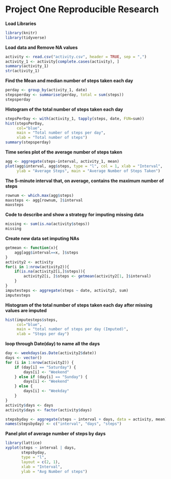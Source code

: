 Project One Reproducible Research 
=================================
**Load Libraries**
```r
library(knitr)
library(tidyverse)
```
**Load data and Remove NA values**    
```r
activity <- read.csv("activity.csv", header = TRUE, sep = ",")
activity_1 <- activity[complete.cases(activity), ]
summary(activity_1) 
str(activity_1)
```
**Find the Mean and median number of steps taken each day**  
```r
perday <- group_by(activity_1, date)
stepsperday <- summarise(perday, total = sum(steps))
stepsperday
```
**Histogram of the total number of steps taken each day**  
```r
stepsPerDay <- with(activity_1, tapply(steps, date, FUN=sum))
hist(stepsPerDay, 
     col="blue",
     main = "Total number of steps per day", 
     xlab = "Total number of steps")
summary(stepsperday)
```
**Time series plot of the average number of steps taken **  
```r
agg <- aggregate(steps~interval, activity_1, mean)
plot(agg$interval, agg$steps, type = "l", col = 1, xlab = "Interval", 
     ylab = "Average Steps", main = "Average Number of Steps Taken")
```
**The 5-minute interval that, on average, contains the maximum number of steps **  
```r
rownum <- which.max(agg$steps)
maxsteps <- agg[rownum, ]$interval
maxsteps
```
**Code to describe and show a strategy for imputing missing data**  
```r
missing <- sum(is.na(activity$steps))
missing
```
**Create new data set imputing NAs**  
```r
getmean <- function(x){
    agg[agg$interval==x, ]$steps
}
activity2 <- activity
for(i in 1:nrow(activity2)){
    if(is.na(activity2[i,]$steps)){
        activity2[i, ]$steps <- getmean(activity2[1, ]$interval)
    }
}
imputesteps <- aggregate(steps ~ date, activity2, sum)
imputesteps
```
**Histogram of the total number of steps taken each day after missing values are imputed**  
```r
hist(imputesteps$steps, 
     col="blue",
     main = "total number of steps per day (Imputed)", 
     xlab = "Steps per day")
```
**loop through Date(day) to name all the days**  
```r
day <- weekdays(as.Date(activity2$date))
days <- vector()
for (i in 1:nrow(activity2)) {
    if (day[i] == "Saturday") {
        days[i] <- "Weekend"
    } else if (day[i] == "Sunday") {
        days[i] <- "Weekend"
    } else {
        days[i] <- "Weekday"
    }
}
activity$days <- days
activity$days <- factor(activity$days)

stepsbyday <- aggregate(steps ~ interval + days, data = activity, mean)
names(stepsbyday) <- c("interval", "days", "steps")
```
**Panel plot of average number of steps by days**    
```r
library(lattice)  
xyplot(steps ~ interval | days, 
       stepsbyday, 
       type = "l", 
       layout = c(2, 1), 
       xlab = "Interval",
       ylab = "Avg Number of steps")

```


